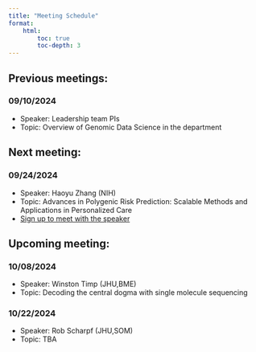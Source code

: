 ```yaml
---
title: "Meeting Schedule"
format:
    html:
        toc: true
        toc-depth: 3
---
```


## Previous meetings:
### 09/10/2024
*    Speaker: Leadership team PIs
*    Topic: Overview of Genomic Data Science in the department

## Next meeting:
### 09/24/2024
*    Speaker: Haoyu Zhang (NIH)
*    Topic: Advances in Polygenic Risk Prediction: Scalable Methods and Applications in Personalized Care
*    [Sign up to meet with the speaker](https://docs.google.com/spreadsheets/d/1xFJimpGnv20pqMRCCCpvUhay3G2DuKgYWf8mKQCW3TE/edit?usp=sharing)

## Upcoming meeting:
### 10/08/2024
*    Speaker: Winston Timp (JHU,BME)
*    Topic: Decoding the central dogma with single molecule sequencing

### 10/22/2024
*    Speaker: Rob Scharpf (JHU,SOM)
*    Topic: TBA
